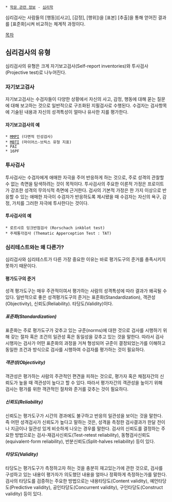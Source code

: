  * [[학문 관련 정보]] - [[심리학]]

심리검사는 사람들의 [행동]([사고], [감정], [행위])을 [표본] [추출]을 통해 얻어진 결과를 [표준화]시켜 비교하는 체계적 과정이다.


[[목차]]

== 심리검사의 유형 ==

심리검사의 유형은 크게 자기보고검사(Self-report inventories)와 투사검사(Projective test)로 나누어진다.

=== 자기보고검사 ===

자기보고검사는 수검자들이 다양한 상황에서 자신의 사고, 감정, 행동에 대해 묻는 질문에 대해 보고하는 것으로 일반적으로 구조화된 지필검사로 수행된다. 수검자는 검사항목에 기술된 내용과 자신의 성격특성이 얼마나 유사한 지를 평가한다.

==== 자기보고검사의 예 ====

 * [[MMPI]] (다면적 인성검사)
 * [[MBTI]] (마이어스-브릭스 유형 지표)
 * PAI
 * 16PF

=== 투사검사 ===

투사검사는 수검자에게 애매한 자극을 주어 반응하게 하는 것으로, 주로 성격의 관찰할 수 없는 측면을 탐색하려는 것이 목적이다. 투사검사의 주요한 이론적 가정은 프로이트가 강조한 성격의 무의식적 측면에 근거한다. 검사의 기본적 가정은 한 가지 이상으로 반응할 수 있는 애매한 자극이 수검자가 반응하도록 제시됐을 때 수검자는 자신의 욕구, 감정, 가치를 그러한 자극에 투사한다는 것이다.

==== 투사검사의 예 ====
 * 로르샤흐 잉크반점검사 (Rorschach inkblot test)
 * 주제통각검사 (Thematic Apperception Test : TAT)

=== 심리테스트와는 왜 다른가? ===

심리검사와 심리테스트가 다른 가장 중요한 이유는 바로 평가도구의 준거를 충족시키지 못하기 때문이다.

==== 평가도구의 준거 ====

성격 평가도구는 매우 주관적이여서 평가하는 사람의 성격특성에 따라 결과가 왜곡될 수 있다.
일반적으로 좋은 성격평가도구의 준거는 표준화(Standardization), 객관성(Objectivity), 신뢰도(Reliability). 타당도(Validity)이다.

===== 표준화(Standardization) =====
표준화는 주로 평가도구가 갖추고 있는 규준(norms)에 대한 것으로 검사를 시행하기 위해 갖는 절차 혹은 조건의 일관성 혹은 동일성을 갖추고 있는 것을 말한다. 따라서 검사시행자는 검사가 어떤 표준화의 과정을 거쳐 형성되어 규준이 결정되었는가를 이해하고 동일한 조건과 방식으로 검사를 시행하여 수검자를 평가하는 것이 필요하다.

===== 객관성(Objectivity) =====
객관성은 평가하는 사람의 주관적인 편견을 피하는 것으로, 평가자 혹은 채점자간의 신뢰도가 높을 때 객관성이 높다고 할 수 있다. 따라서 평가자간의 객관성을 높이기 위해 검사는 평가를 위한 객관적인 절차와 준거를 갖추는 것이 필요하다.

===== 신뢰도(Reliability) =====
신뢰도는 평가도구가 시간의 경과에도 불구하고 반응의 일관성을 보이는 것을 말한다. 즉 어떤 성격검사가 신뢰도가 높다고 말하는 것은, 성격을 측정한 검사결과가 한달 전이나 지금이나 일관성 있게 비슷하게 나오는 경우를 말한다. 검사의 신뢰도를 결정하는 주요한 방법으로는 검사-재검사신뢰도(Test-retest reliability), 동형검사신뢰도(equivalent-form reliability), 반분신뢰도(Split-halves reliability) 등이 있다.

===== 타당도(Validity) =====
타당도는 평가도구가 측정하고자 하는 것을 충분히 재고있는가에 관한 것으로, 검사를 구성하고 있는 내용이 평가자가 의도했던 내용을 얼마나 정확하게 측정하는가를 말한다. 검사의 타당도를 검증하는 주요한 방법으로는 내용타당도(Content validity), 예언타당도(Predictive validity), 공인타당도(Concurrent validity), 구인타당도(Construct validity) 등이 있다.
